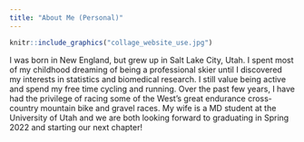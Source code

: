 ```yaml
---
title: "About Me (Personal)"
---
```


::: {.floatting}
```r
knitr::include_graphics("collage_website_use.jpg")
```

I was born in New England, but grew up in Salt Lake City, Utah. I spent most of my childhood dreaming of being a professional skier until I discovered my interests in statistics and biomedical research. I still value being active and spend my free time cycling and running. Over the past few years, I have had the privilege of racing some of the West's great endurance cross-country mountain bike and gravel races. My wife is a MD student at the University of Utah and we are both looking forward to graduating in Spring 2022 and starting our next chapter!

:::